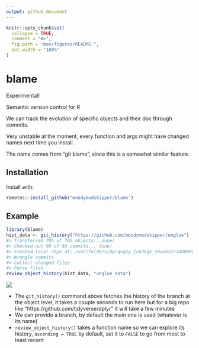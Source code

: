 ```yaml
---
output: github_document
---
```


<!-- README.md is generated from README.Rmd. Please edit that file -->

```r
knitr::opts_chunk$set(
  collapse = TRUE,
  comment = "#>",
  fig.path = "man/figures/README-",
  out.width = "100%"
)
```

# blame

Experimental! 

Semantic version control for R

We can track the evolution of specific objects and their doc through commits.

Very unstable at the moment, every function and args might have changed names next time you install.

The name comes from "git blame", since this is a somewhat similar feature.

## Installation

Install with:

``` r
remotes::install_github("moodymudskipper/blame")
```

## Example

```r
library(blame)
hist_data <- git_history("https://github.com/moodymudskipper/unglue")
#> Transferred 705 of 705 objects...done!
#> Checked out 90 of 90 commits... done!
#> Created local repo at: /var/folders/mp/qvg2y_jx63bgk_s0xxh2zr140000gp/T//Rtmp903U62/file2531910b7ea
#> Wrangle commits
#> Collect changed files
#> Parse files
review_object_history(hist_data, "unglue_data")
```

![](man/figures/example.gif)

* The `git_history()` command above fetches the history of the branch at the object
level, it takes a couple seconds to run here but for a big repo
like "https://github.com/tidyverse/dplyr" it will take a few minutes
* We can provide a branch, by default the main one is used (whatever is its name)
* `review_object_history()` takes a function name so we can explore its history,
 `ascending = TRUE` by default, set it to `FALSE` to go from most to least recent
